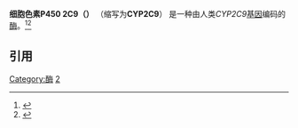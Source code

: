 {{PBB|geneid=1559}}
'''细胞色素P450 2C9（{{lang-en|Cytochrome P450 2C9}}）''' （缩写为'''CYP2C9'''） 是一种由人类''CYP2C9''[[基因|基因]]编码的[[酶|酶]]。<ref name="pmid2009263">{{cite journal | vauthors = Romkes M, Faletto MB, Blaisdell JA, Raucy JL, Goldstein JA | title = Cloning and expression of complementary DNAs for multiple members of the human cytochrome P450IIC subfamily | journal = Biochemistry | volume = 30 | issue = 13 | pages = 3247–55 | date = Apr 1991 | pmid = 2009263 | doi = 10.1021/bi00227a012 }}</ref><ref name="pmid7841444">{{cite journal | vauthors = Inoue K, Inazawa J, Suzuki Y, Shimada T, Yamazaki H, Guengerich FP, Abe T | title = Fluorescence in situ hybridization analysis of chromosomal localization of three human cytochrome P450 2C genes (CYP2C8, 2C9, and 2C10) at 10q24.1 | journal = The Japanese Journal of Human Genetics | volume = 39 | issue = 3 | pages = 337–43 | date = Sep 1994 | pmid = 7841444 | doi = 10.1007/BF01874052 }}</ref>

==引用==
{{reflist}}
{{Cytochrome P450}}

[[Category:酶|Category:酶]]
[[Category:细胞色素P450|2]]